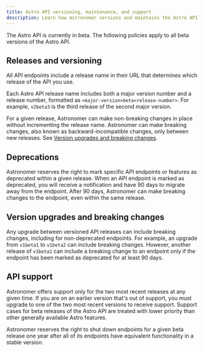 ```yaml
---
title: Astro API versioning, maintenance, and support
description: Learn how Astronomer versions and maintains the Astro API.
---
```


The Astro API is currently in beta. The following policies apply to all beta versions of the Astro API.

## Releases and versioning

All API endpoints include a release name in their URL that determines which release of the API you use.

Each Astro API release name includes both a major version number and a release number, formatted as `<major-version>beta<release-number>`. For example, `v2beta3` is the third release of the second major version.

For a given release, Astronomer can make non-breaking changes in place without incrementing the release name. Astronomer can make breaking changes, also known as backward-incompatible changes, only between new releases. See [Version upgrades and breaking changes](#version-upgrades-and-breaking-changes).

## Deprecations

Astronomer reserves the right to mark specific API endpoints or features as deprecated within a given release. When an API endpoint is marked as deprecated, you will receive a notification and have 90 days to migrate away from the endpoint. After 90 days, Astronomer can make breaking changes to the endpoint, even within the same release. 

## Version upgrades and breaking changes

Any upgrade between versioned API releases can include breaking changes, including for non-deprecated endpoints. For example, an upgrade from `v1beta1` to `v1beta2` can include breaking changes. However, another release of `v1beta1` can include a breaking change to an endpoint only if the endpoint has been marked as deprecated for at least 90 days.

## API support

Astronomer offers support only for the two most recent releases at any given time. If you are on an earlier version that's out of support, you must upgrade to one of the two most recent versions to receive support. Support cases for beta releases of the Astro API are treated with lower priority than other generally available Astro features.

Astronomer reserves the right to shut down endpoints for a given beta release one year after all of its endpoints have equivalent functionality in a stable version.

